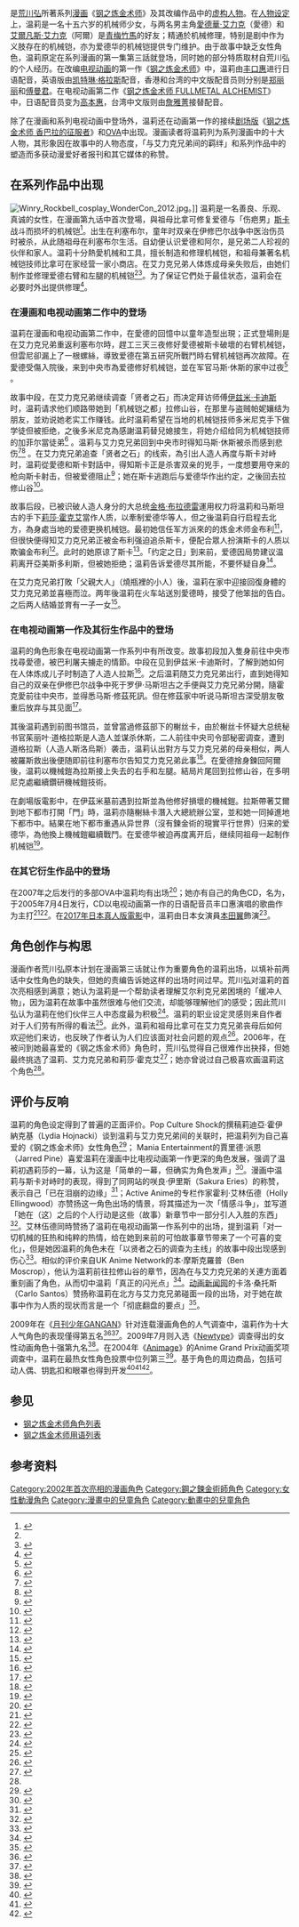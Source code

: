 {{noteTA
|G1=FullmetalAlchemist
|T=zh-cn:温莉·洛克贝尔;zh-tw:溫莉·洛克貝爾;zh-hk:雲尼·諾貝爾;
|1=zh-tw:金普利;zh-hans:金布利;
|2=zh-cn:温莉;zh-tw:溫莉;zh-hk:雲尼;
}}
{{Infobox animanga character
| name         = 温莉·洛克贝尔
| age          = 15-16（故事中段）
| series       = 钢之炼金术师
| image        = [[File:WinryArakawa.jpg|200px]]
| caption      = 漫画中的温莉·洛克贝尔
| creator      = [[荒川弘|荒川弘]]
| first        = 2002年<br>漫画《钢之炼金术师》第九话
| voiced by    = [[丰口惠|丰口惠]]（日语，电视动画第一作系列）<ref name="twojap">{{cite episode|title=おかあさん......|airdate=October 18, 2003|credits=Director: Seiji Mizushima|series=Fullmetal Alchemist|network=Tokyo Broadcasting System}}</ref><br />[[高本惠|高本惠]]（日语，电视动画第二作）<ref name="hood">{{cite episode|title=希望の道|airdate=May 10, 2009|credits=Director: Yasuhiro Irie|series=Fullmetal Alchemist: Brotherhood|network=Tokyo Broadcasting System}}</ref> <br />[[凯特琳·格拉斯|凯特琳·格拉斯]] （英语）<ref name="twoeng">{{cite episode|title=Mother|airdate=November 20, 2004|credits=Director: Seiji Mizushima|series=Fullmetal Alchemist|network=Cartoon Network}}</ref><br>[[郑丽丽|郑丽丽]]（香港）<br>[[傅曼君|傅曼君]]（台湾，电视动画第一作）<br>[[詹雅菁|詹雅菁]]（台湾，电视动画第二作）
| relatives    = 比拿可·洛克贝尔（Pinako Rockbell）（祖母）<br />'''漫画和电视动画第二作：'''<br>尤里·洛克贝尔（Yuriy Rockbell）（父）<br>莎拉·洛克贝尔（Sarah Rockbell）（母）<br>[[爱德华·艾力克|爱德华·艾力克]]（丈夫）<br>[[阿尔冯斯·艾力克|阿尔冯斯·艾力克]]（小叔）<br>不知名的儿子及女儿
| oaux1 name = 大陸譯名
| oaux1 = 温-{}-莉·洛-{}-克贝尔
| oaux2 name = 台灣譯名
| oaux2 = 溫-{}-莉·洛-{}-克貝爾
| oaux3 name = 香港譯名
| oaux3 = 雲-{}-尼·諾-{}-貝爾
| aux1 name   = 電影版演員
| aux1        = {{flagicon|JPN}} [[本田翼|本田翼]]
}}

{{nihongo|'''温莉·洛克贝尔'''|Winry Rockbell|{{lang-ja|ウィンリィ・ロックベル}}}}是[[荒川弘|荒川弘]]所著系列[[漫画|漫画]]《[[钢之炼金术师|钢之炼金术师]]》及其改编作品中的[[角色|虚构人物]]。在[[人物设定|人物设定]]上，温莉是一名十五六岁的机械师少女，与两名男主角[[愛德華·艾力克|愛德華·艾力克]]（愛德）和[[艾爾凡斯·艾力克|艾爾凡斯·艾力克]]（阿爾）是[[青梅竹馬|青梅竹馬]]的好友；精通於机械修理，特别是剧中作为义肢存在的机械铠，亦为爱德华的机械铠提供专门维护。由于故事中缺乏女性角色，温莉原定在系列漫画的第一集第三話就登场，同时她的部分特质取材自荒川弘的个人经历。在改编[[电视动画|电视动画]]的第一作《[[鋼之鍊金術師_(動畫)|钢之炼金术师]]》中，温莉由[[豐口惠|丰口惠]]进行日语配音，英语版由[[凯特琳·格拉斯|凯特琳·格拉斯]]配音，香港和台湾的中文版配音员则分别是[[鄭麗麗|郑丽丽]]和[[傅曼君|傅曼君]]。在电视动画第二作《[[鋼之鍊金術師_FULLMETAL_ALCHEMIST|钢之炼金术师 FULLMETAL ALCHEMIST]]》中，日语配音员变为[[高本惠|高本惠]]，台湾中文版则由[[詹雅菁|詹雅菁]]接替配音。 

除了在漫画和系列电视动画中登场外，温莉还在动画第一作的接续[[剧场版|剧场版]]《[[鋼之鍊金術師_香巴拉的征服者|钢之炼金术师 香巴拉的征服者]]》和[[原創動畫錄影帶|OVA]]中出现。漫画读者将温莉列为系列漫画中的十大人物，其形象因在故事中的人物态度，「与艾力克兄弟间的羁绊」和系列作品中的塑造而多获动漫爱好者报刊和其它媒体的称赞。

==在系列作品中出现==
[[File:Winry_Rockbell_cosplay_WonderCon_2012.jpg|thumb]]。]]
温莉是一名善良、乐观、真诚的女性，在漫画第九话中首次登場，與祖母比拿可修复爱德与「伤疤男」[[斯卡|斯卡]]战斗而损坏的机械铠<ref name="ch9">{{cite book|last=Arakawa|first=Hiromu|title=Fullmetal Alchemist, Volume 3|year=2005|publisher=[[Viz_Media|Viz Media]]|chapter=Chapter 9|isbn=978-1-59116-925-3}}</ref>。出生在利塞布尔，童年时双亲在伊修巴尔战争中医治伤员时被杀，从此随祖母在利塞布尔生活。自幼便认识爱德和阿尔，是兄弟二人珍视的伙伴和家人。温莉十分熱愛机械和工具，擅长制造和修理机械铠，和祖母兼著名机械铠技师比拿可在家经营一家小商店。在艾力克兄弟人体炼成母亲失败后，由她们制作並修理爱德右臂和左腿的机械铠<ref name="ch9"/><ref>{{cite news|title=Fangirl Friday: Winry Rockbell|url=http://www.paperdroids.com/2012/06/15/fangirl-friday-winry-rockbell/|publisher=Paper Droids|date=2012-06-15|accessdate=2015-08-26|archive-url=https://web.archive.org/web/20150924063920/http://www.paperdroids.com/2012/06/15/fangirl-friday-winry-rockbell/#|archive-date=2015-09-24|dead-url=yes}}</ref>。为了保证它們处于最佳状态，温莉会在必要时外出提供修理<ref name="ch71">{{cite book|last=Arakawa|first=Hiromu|title=Fullmetal Alchemist, Volume 18|year=2008|publisher=[[Viz_Media|Viz Media]]|chapter=Chapter 71|isbn=978-1-4215-2536-5}}</ref>。

=== 在漫画和电视动画第二作中的登场 ===
温莉在漫画和电视动画第二作中，在愛德的回憶中以童年造型出現；正式登場則是在艾力克兄弟重返利塞布尔時，趕工三天三夜修好愛德被斯卡破壞的右臂机械铠，但雲尼卻漏上了一根螺絲，導致爱德在第五研究所戰鬥時右臂机械铠再次故障。在愛德受傷入院後，来到中央市為爱德修好机械铠，並在军官马斯·休斯的家中过夜<ref name="ch14">{{cite book|last=Arakawa|first=Hiromu|title=Fullmetal Alchemist, Volume 4|year=2005|publisher=[[Viz_Media|Viz Media]]|chapter=Chapter 14|isbn=978-1-59116-929-1}}</ref> 。

故事中段，在艾力克兄弟继续调查「贤者之石」而决定拜访师傅[[鋼之鍊金術師角色列表#泉·卡迪斯|伊兹米·卡迪斯]]时，温莉请求他们顺路带她到「机械铠之都」拉修山谷，在那里与盗贼帕妮孃结为朋友，並劝说她老实工作赚钱。此时温莉希望在当地的机械铠技师多米尼克手下做学徒但被拒绝，之後多米尼克為感謝温莉替兒媳接生，将她介绍给同为机械铠技师的加菲尔當徒弟<ref name="ch19">{{cite book|last=Arakawa|first=Hiromu|title=Fullmetal Alchemist, Volume 5|year=2005|publisher=[[Viz_Media|Viz Media]]|chapter=Chapter 19|isbn=978-1-4215-0175-8}}</ref> 。温莉与艾力克兄弟回到中央市时得知马斯·休斯被杀而感到悲伤<ref name="ch35">{{cite book|last=Arakawa|first=Hiromu|title=Fullmetal Alchemist, Volume 9|year=2006|publisher=[[Viz_Media|Viz Media]]|chapter=Chapter 35|isbn=978-1-4215-0460-5}}</ref><ref name="ch36">{{cite book|last=Arakawa|first=Hiromu|title=Fullmetal Alchemist, Volume 9|year=2006|publisher=[[Viz_Media|Viz Media]]|chapter=Chapter 36|isbn=978-1-4215-0460-5}}</ref> 。在艾力克兄弟追查「贤者之石」的线索，為引出人造人再度与斯卡对峙时，温莉從愛德和斯卡對話中，得知斯卡正是杀害双亲的兇手，一度想要用夺来的枪向斯卡射击，但被爱德阻止<ref name="ch47">{{cite book|last=Arakawa|first=Hiromu|title=Fullmetal Alchemist, Volume 12|year=2007|publisher=[[Viz_Media|Viz Media]]|chapter=Chapter 47|isbn=978-1-4215-0839-9}}</ref>；她在斯卡逃跑后与爱德华作出约定，之後回去拉修山谷<ref name="ch48">{{cite book|last=Arakawa|first=Hiromu|title=Fullmetal Alchemist, Volume 12|year=2007|publisher=[[Viz_Media|Viz Media]]|chapter=Chapter 48|isbn=978-1-4215-0839-9}}</ref>。

故事后段，已被识破人造人身分的大总统[[鋼之鍊金術師角色列表#金格·布拉德雷|金格·布拉德雷]]運用权力将温莉和马斯坦古的手下[[鋼之鍊金術師角色列表#莉莎·霍克愛|莉莎·霍克艾]]當作人质，以牽制爱德华等人，但之後温莉自行启程去北方，為身處当地的爱德更换机械铠。最初她信任军方派來的的炼金术师金布利<ref name="ch70">{{cite book|last=Arakawa|first=Hiromu|title=Fullmetal Alchemist, Volume 18|year=2008|publisher=[[Viz_Media|Viz Media]]|chapter=Chapter 70|isbn=978-1-4215-2536-5}}</ref>，但很快便得知艾力克兄弟正被金布利强迫追杀斯卡，便配合眾人扮演斯卡的人质以欺骗金布利<ref name="ch73">{{cite book|last=Arakawa|first=Hiromu|title=Fullmetal Alchemist, Volume 18|year=2008|publisher=[[Viz_Media|Viz Media]]|chapter=Chapter 73|isbn=978-1-4215-2536-5}}</ref>。此时的她原谅了斯卡<ref name="ch72">{{cite book|last=Arakawa|first=Hiromu|title=Fullmetal Alchemist, Volume 18|year=2008|publisher=[[Viz_Media|Viz Media]]|chapter=Chapter 72|isbn=978-1-4215-2536-5}}</ref>。「约定之日」到来前，爱德因局势建议温莉离开亞美斯多利斯，但被她拒绝；温莉告诉爱德尽其所能，不要怀疑自身<ref name="ch84">{{cite book|last=Arakawa|first=Hiromu|title=Fullmetal Alchemist, Volume 21|year=2009|publisher=[[Viz_Media|Viz Media]]|chapter=Chapter 84|isbn=978-1-4215-3232-5}}</ref>。

在艾力克兄弟打敗「父親大人」（燒瓶裡的小人）後，温莉在家中迎接回復身體的艾力克兄弟並喜極而泣。两年後温莉在火车站送別愛德時，接受了他笨拙的告白。之后两人结婚並育有一子一女<ref>{{cite book|last=Arakawa|first=Hiromu|title=Fullmetal Alchemist, Volume 27|url=https://archive.org/details/fullmetalalchemi0001arak|year=2011|publisher=[[Viz_Media|Viz Media]]|chapter=Chapter 108|isbn=978-1-4215-3984-3}}{{registration}}</ref>。

===在电视动画第一作及其衍生作品中的登场===
温莉的角色形象在电视动画第一作系列中有所改变。故事初段加入隻身前往中央市找尋愛德，被巴利屠夫擄走的情節。中段在见到伊兹米·卡迪斯时，了解到她如何在人体炼成儿子时制造了人造人拉斯<ref>{{cite episode|title=Sin|airdate=October 15, 2005|number=31|credits=Director: Seiji Mizushima|series=Fullmetal Alchemist|network=Cartoon Network}}</ref>。之后温莉随艾力克兄弟出行，直到她得知自己的双亲在伊修巴尔战争中死于罗伊·马斯坦古之手便與艾力克兄弟分開，隨霍克愛前往中央市，並得悉马斯·修茲死訊。但在修茲家中听说马斯坦古深受朋友敬重后放弃与其见面<ref>{{cite episode|title=The Sinner Within|airdate=November 19, 2005|number=36|credits=Director: Seiji Mizushima|series=Fullmetal Alchemist|network=Cartoon Network}}</ref>。

其後温莉遇到前图书馆员，並曾當過修茲部下的榭丝卡，由於榭丝卡怀疑大总统秘书官茱丽叶·道格拉斯是人造人並谋杀休斯，二人前往中央司令部秘密调查，遭到道格拉斯（人造人斯洛烏斯）袭击，温莉认出對方与艾力克兄弟的母亲相似，两人被羅斯救出後便随即前往利塞布尔告知艾力克兄弟此事<ref>{{cite episode|title=The Stray Dog|airdate=January 21, 2006|number=43|credits=Director: Seiji Mizushima|series=Fullmetal Alchemist|network=Cartoon Network}}</ref>。在愛德捨身鍊回阿爾後，温莉以機械鎧為拉斯接上失去的右手和左腿。結局片尾回到拉修山谷，在多明尼克處繼續鑽研機械鎧技術。

在劇場版電影中，在伊茲米墓前遇到拉斯並為他修好損壞的機械鎧。拉斯帶著艾爾到地下都市打開「門」時，温莉亦隨榭絲卡潛入大總統辦公室，並和她一同掉進地下都市中。結果在地下都市重遇从异世界（沒有鍊金術的現實平行世界）归来的爱德华，為他換上機械鎧繼續戰鬥。在爱德华被迫再度离开后，继续同祖母一起制作机械铠<ref name="film">{{cite video |people=Mizushima, Seiji (Director) |date=2005-07-23 |url=http://www.sonymusic.co.jp/Animation/hagaren/hagaren-movie/index.html |title=Fullmetal Alchemist the Movie: Conqueror of Shamballa |medium=Motion picture |location=Japan |publisher=Bones |deadurl=yes |archiveurl=https://www.webcitation.org/5g3aRebMV?url=http://www.sonymusic.co.jp/Animation/hagaren/hagaren-movie/index.html |archivedate=2009-04-15 }}</ref>。

=== 在其它衍生作品中的登场 ===
在2007年之后发行的多部OVA中温莉均有出场<ref>{{cite video |date = 2009 |title = Fullmetal Alchemist: Premium OVA Collection|type=[[DVD|DVD]]|publisher = Funimation}}</ref>；她亦有自己的角色CD，名为{{nihongo|《[[钢之音乐档案_-_温莉·洛克贝尔|钢之音乐档案 - 温莉·洛克贝尔]]》|Hagaren Song File - ウィンリィ・ロックベル}}，于2005年7月4日发行，CD以电视动画第一作的日语配音员丰口惠演唱的歌曲作为主打<ref>{{cite web | title=HAGAREN SONG FILE-WINRY ROCKBELL- Single Maxi| url=http://www.amazon.co.jp/dp/B0009J8HGQ/| publisher=[[Amazon.com|Amazon.com]]|language=ja|accessdate=2009-08-01}}</ref><ref>{{Cite web|url = http://music.douban.com/subject/3149584/|title = Hagaren Song File: Winry Rockbell|accessdate = 2015-08-25|author = |date = |publisher = 豆瓣}}</ref>。在[[鋼之鍊金術師_(2017年電影)|2017年日本真人版電影]]中，溫莉由日本女演員[[本田翼|本田翼]]飾演<ref>{{cite web|url=http://www.crunchyroll.com/anime-news/2016/04/03-1/dean-fujioka-and-others-join-live-action-fullmetal-alchemist-film|title=Dean Fujioka and Others Join Live-Action "Fullmetal Alchemist" Film |publisher=Crunchyroll|accessdate=2016-04-03|date=2016-04-03}}</ref>。

==角色创作与构思==
漫画作者荒川弘原本计划在漫画第三话就让作为重要角色的温莉出场，以填补前两话中女性角色的缺失，但她的责编告诉她这样的出场时间过早。荒川弘对温莉的首次亮相感到满意；她认为温莉是一个帮助读者理解艾尔利克兄弟困境的「缓冲人物」，因为温莉在故事中虽然很难与他们交流，却能够理解他们的感受；因此荒川弘认为温莉在他们伙伴三人中态度最为积极<ref name="guide2">{{cite book | last=Arakawa | first=Hiromu | title=鋼の錬金術師 パーフェクトガイドブック 2|trans_title=| year=2005 | publisher=Square Enix|pages=168–172| isbn=978-4-7575-1426-3 }}</ref>。温莉的职业设定灵感则来自作者对于人们劳有所得的看法<ref>{{cite book|last=Arakawa|first=Hiromu|title=Fullmetal Alchemist, Volume 12|year=2007|publisher=[[Viz_Media|Viz Media]]|page=185|isbn=978-1-4215-0839-9}}</ref>。此外，温莉和祖母比拿可在艾力克兄弟丧母后如何欢迎他们来访，也反映了作者认为人们应该面对社会问题的观点<ref name="new">{{Cite magazine|title = Equivalent Change|work = [[Newtype|Newtype]] USA|date = January 2006|publisher = [[A.D._Vision|A.D. Vision]]}}</ref>。2006年，在被问到她最喜爱的《钢之炼金术师》角色时，荒川弘觉得自己很难作出抉择，但她最终挑选了温莉、艾力克兄弟和莉莎·霍克艾<ref>{{cite book|author=Arakawa, Hiromu|title=Fullmetal Alchemist Profiles|url=https://archive.org/details/fullmetalalchemi0000arak|pages=[https://archive.org/details/fullmetalalchemi0000arak/page/100 100]–105|year=2006|publisher=Viz Media|isbn=1-4215-0768-4 }}</ref>；她亦曾说过自己极喜欢画温莉这个角色<ref name="new"/>。

==评价与反响==
温莉的角色设定得到了普遍的正面评价。Pop Culture Shock的撰稿莉迪亞·霍伊納克基（Lydia Hojnacki）谈到温莉与艾力克兄弟间的关联时，把温莉列为自己喜爱的《钢之炼金术师》女性角色<ref>{{Cite web |title = Three Reasons Why I Love Fullmetal Alchemist|author = Hojnacki, Lydia|url = http://www.popcultureshock.com/manga/index.php/manga-recon/three-reasons-why-i-love-full-metal-alchemist/|work = Pop Culture Shock|date = 2008-12-31|accessdate = 2009-07-15|archiveurl = https://web.archive.org/web/20120311114017/http://www.popcultureshock.com/manga/index.php/manga-recon/three-reasons-why-i-love-full-metal-alchemist/|archivedate = 2012-03-09}}</ref>； Mania Entertainment的賈里德·派恩（Jarred Pine）喜爱温莉在漫画中比电视动画第一作更深的角色发展，强调了温莉初遇莉莎的一幕，认为这是「简单的一幕，但确实为角色发声」<ref>{{cite web |title = Fullmetal Alchemist Vol. #16|author = Pine, Jarred|url = http://www.mania.com/fullmetal-alchemist-vol-06_article_82580.html|publisher = Mania Entertainment|date = 2007-07-25|accessdate = 2009-07-13|archiveurl = https://web.archive.org/web/20150402155421/http://www.mania.com/fullmetal-alchemist-vol-06_article_82580.html|archivedate = 2015-04-02|work = }}</ref>。漫画中温莉与斯卡对峙时的表现，得到了同网站的咲良·伊里斯（Sakura Eries）的称赞，表示自己「已在泪崩的边缘」<ref>{{cite web| title=Fullmetal Alchemist Vol. #12| author=Eries, Sakura| url=http://www.mania.com/fullmetal-alchemist-vol-12_article_83087.html| publisher=Mania Entertainment| date=2006-05-03| accessdate=2009-07-21| deadurl=yes| archiveurl=https://web.archive.org/web/20111109200527/http://www.mania.com/fullmetal-alchemist-vol-12_article_83087.html| archivedate=2011-11-09}}</ref>；Active Anime的专栏作家霍利·艾林伍德（Holly Ellingwood）亦赞扬这一角色出场的情景，将其描述为一次「情感斗争」，並写道「她在（这）之后的个人行动是这些（故事）新章节中一部分引人入胜的东西」<ref>{{Cite web |title=FULLMETAL ALCHEMIST (VOL. 6) ADVANCE REVIEW |author=Ellingwood, Holly |url=http://activeanime.com/html/2007/03/06/fullmetal-alchemist-vol-6-advance-review/ |publisher=Active Anime |date=2008-03-20 |accessdate=2009-07-21 }}<!-- http://www.activeanime.com/html/content/view/414/57/ --></ref>。艾林伍德同時赞扬了温莉在电视动画第一作系列中的出场，提到温莉「对一切机械的狂热和纯粹的热情，给在她到来前的可怕故事章节带来了一个可喜的变化」，但是她因温莉的角色未在「以贤者之石的调查为主线」的故事中段出现感到伤心<ref>{{Cite web |title=FULLMETAL ALCHEMIST SEASON ONE PART ONE DVD BOX SET |author=Ellingwood, Holly |url=http://activeanime.com/html/2007/10/17/fullmetal-alchemist-season-one-part-one-dvd-box-set/ |publisher=Active Anime |date=2007-10-17 |accessdate=2009-07-21 }}<!-- http://www.activeanime.com/html/content/view/1930/57/ --></ref>。相似的评价来自UK Anime Network的本·摩斯克羅普（Ben Moscrop），他认为温莉前往拉修山谷的章节，因為在与艾力克兄弟的关連方面着重刻画了角色，从而切中温莉「真正的闪光点」<ref>{{cite web | title=RIGHT TURN ONLY!! Sodium Hypochlorite|author=Moscrop, Ben| url=http://www.uk-anime.net/anime/Fullmetal_Alchemist_Vol.7.html| publisher=UK Anime Network|date=2006-09-25| accessdate=2011-09-19}}</ref>。[[動畫新聞網|动画新闻网]]的卡洛·桑托斯（Carlo Santos）赞扬称温莉在北方与艾力克兄弟碰面一段的出场，对于她在故事中作为人质的现状而言是一个「彻底翻盘的要点」<ref>{{cite web | title=RIGHT TURN ONLY!! Sodium Hypochlorite|author=Santos, Carlo| url=http://www.animenewsnetwork.com/right-turn-only/2009-05-26| publisher=[[Anime_News_Network|Anime News Network]]|date=2009-05-26| accessdate=2009-07-15}}</ref>。

2009年在《[[月刊少年GANGAN|月刊少年GANGAN]]》针对连载漫画角色的人气调查中，温莉作为十大人气角色的表现僅得第五名<ref>{{cite book | last=Arakawa | first=Hiromu | title=Fullmetal Alchemist Profiles| url=https://archive.org/details/fullmetalalchemi0000arak | year=2006 | publisher=Viz Media |page=[https://archive.org/details/fullmetalalchemi0000arak/page/n40 5]| isbn=1-4215-0768-4 }}</ref><ref>{{cite book | last=Arakawa | first=Hiromu | title=鋼の錬金術師 キャラクターガイド|trans_title=Fullmetal Alchemist Character Guide| year=2009 | publisher=Square Enix |page=3| isbn=978-4-7575-2574-0 }}</ref>。2009年7月则入选《[[Newtype_(雜誌)|Newtype]]》调查得出的女性动画角色十强第九名<ref>{{cite journal |journal=《[[Newtype_(雜誌)|Newtype]]》, Issue 8|date=July 2009|publisher=[[角川书店|角川书店]]|title=NT Research}}</ref>。在2004年《[[Animage|Animage]]》的Anime Grand Prix动画奖项调查中，温莉在最热女性角色投票中位列第三<ref>{{cite web|url=http://animage.jp/old/gp/gp_2004.html |title=第26回アニメグランプリ　2004年6月号 |publisher=[[Animage|Animage]] |language=日语 |accessdate=2011-04-11 |deadurl=yes |archiveurl=https://web.archive.org/web/20101019172052/http://animage.jp/old/gp/gp_2004.html |archivedate=2010-10-19 }}</ref>。基于角色的周边商品，包括可动人偶、钥匙扣和眼罩也得到开发<ref>{{cite web | title=Fullmetal Alchemist Winry Rockbell Action Figure| url=http://www.amazon.com/dp/B000A8PO58/| publisher=[[Amazon.com|Amazon.com]]|accessdate=2009-07-21}}</ref><ref>{{cite web | title=Fullmetal Alchemist Zip Charm Part 2 (Set of 4)| url=http://www.amazon.com/dp/B001NO0SAO/| publisher=[[Amazon.com|Amazon.com]]|accessdate=2009-07-21}}</ref><ref>{{cite web | title=FullMetal Alchemist: Patch – Winry (Iron-On)| url=http://www.amazon.com/dp/B000U6136O/| publisher=[[Amazon.com|Amazon.com]]|accessdate=2009-07-21}}</ref>。

== 参见 ==
{{portal box|动漫}}
*[[钢之炼金术师角色列表|钢之炼金术师角色列表]]
*[[钢之炼金术师用语列表|钢之炼金术师用语列表]]

==参考资料==
{{reflist|30em}}

{{鋼之鍊金術師}}

{{DEFAULTSORT:Winry Rockbell}}
[[Category:2002年首次亮相的漫画角色|Category:2002年首次亮相的漫画角色]]
[[Category:鋼之鍊金術師角色|Category:鋼之鍊金術師角色]]
[[Category:女性動漫角色|Category:女性動漫角色]]
[[Category:漫畫中的兒童角色|Category:漫畫中的兒童角色]]
[[Category:動畫中的兒童角色|Category:動畫中的兒童角色]]